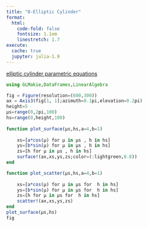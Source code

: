 ```yaml
---
title: "8-Elliptic Cylinder"
format:
  html: 
    code-fold: false
    fontsize: 1.1em
    linestretch: 1.7
execute: 
  cache: true
  jupyter: julia-1.9
---
```


:::{.callout-note title="intro"}
 [elliptic cylinder  parametric equations](https://mathworld.wolfram.com/EllipticCylinder.html)
:::

```julia
using GLMakie,DataFrames,LinearAlgebra

fig = Figure(resolution=(600,300))
ax = Axis3(fig[1, 1];azimuth=0.1pi,elevation=0.2pi)
height=5
μs=range(0,2pi,100)
hs=range(0,height,100)
 
function plot_surface(μs,hs,a=4,b=1)
    
    xs=[a*cos(μ) for μ in μs , h in hs]
    ys=[b*sin(μ) for μ in μs , h in hs]
    zs=[h for μ in μs , h in hs]
    surface!(ax,xs,ys,zs;color=(:lightgreen,0.8))
end

function plot_scatter(μs,hs,a=4,b=1)
    
    xs=[a*cos(μ) for μ in μs for  h in hs]
    ys=[b*sin(μ) for μ in μs for  h in hs]
    zs=[h for μ in μs for  h in hs]
    scatter!(ax,xs,ys,zs)
end
plot_surface(μs,hs)
fig
```